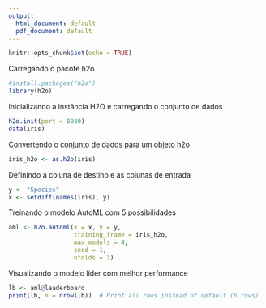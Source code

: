 ```yaml
---
output:
  html_document: default
  pdf_document: default
---
```


```r
knitr::opts_chunk$set(echo = TRUE)
```

Carregando o pacote h2o

```r
#install.packages("h2o")
library(h2o)
```

Inicializando a instância H2O e carregando o conjunto de dados

```r
h2o.init(port = 8080)
data(iris)
```

Convertendo o conjunto de dados para um objeto h2o

```r
iris_h2o <- as.h2o(iris)
```

Definindo a coluna de destino e as colunas de entrada

```r
y <- "Species"
x <- setdiff(names(iris), y)
```

Treinando o modelo AutoML com 5 possibilidades

```r
aml <- h2o.automl(x = x, y = y, 
                  training_frame = iris_h2o, 
                  max_models = 4, 
                  seed = 1,
                  nfolds = 3)
```

Visualizando o modelo líder com melhor performance

```r
lb <- aml@leaderboard
print(lb, n = nrow(lb))  # Print all rows instead of default (6 rows)

```